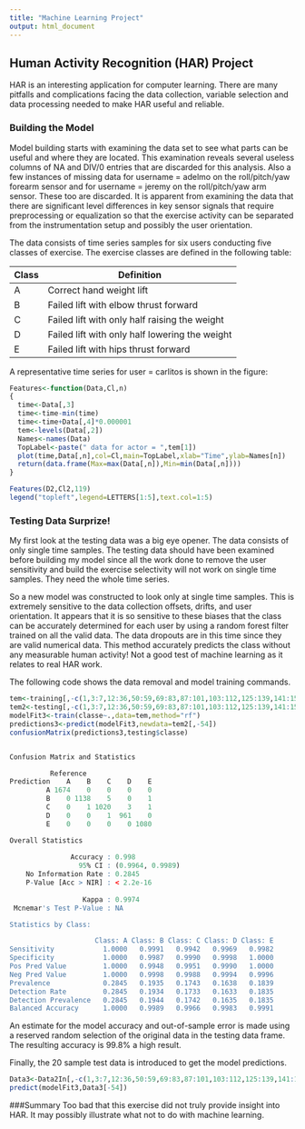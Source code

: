 ```yaml
---
title: "Machine Learning Project"
output: html_document
---
```


## Human Activity Recognition (HAR) Project
HAR is an interesting application for computer learning. There are many pitfalls and complications facing the data collection, variable selection and data processing needed to make HAR useful and reliable. 

### Building the Model
Model building starts with examining the data set to see what parts can be useful and where they are located. This examination reveals several useless columns of NA and DIV/0 entries that are discarded for this analysis. Also a few instances of missing data for username = adelmo on the roll/pitch/yaw forearm sensor and for username = jeremy on the roll/pitch/yaw arm sensor. These too are discarded. It is apparent from examining the data that there are significant level differences in key sensor signals that require preprocessing or equalization so that the exercise activity can be separated from the instrumentation setup and possibly the user orientation. 

The data consists of time series samples for six users conducting five classes of exercise. The exercise classes are defined in the following table:

 Class    |  Definition
----------|----------------
   A      | Correct hand weight lift
   B      | Failed lift with elbow thrust forward
   C      | Failed lift with only half raising the weight
   D      | Failed lift with only half lowering the weight
   E      | Failed lift with hips thrust forward

A representative time series for user = carlitos is shown in the figure:

```r
Features<-function(Data,Cl,n)
{
  time<-Data[,3]
  time<-time-min(time)
  time<-time+Data[,4]*0.000001
  tem<-levels(Data[,2])
  Names<-names(Data)
  TopLabel<-paste(" data for actor = ",tem[1])
  plot(time,Data[,n],col=Cl,main=TopLabel,xlab="Time",ylab=Names[n])
  return(data.frame(Max=max(Data[,n]),Min=min(Data[,n])))
}

Features(D2,Cl2,119)
legend("topleft",legend=LETTERS[1:5],text.col=1:5)
```

### Testing Data Surprize!
My first look at the testing data was a big eye opener. The data consists of only single time samples. The testing data should have been examined before building my model since all the work done to remove the user sensitivity and build the exercise selectivity will not work on single time samples. They need the whole time series.  

So a new model was constructed to look only at single time samples. This is extremely sensitive to the data collection offsets, drifts, and user orientation. It appears that it is so sensitive to these biases that the class can be accurately determined for each user by using a random forest filter trained on all the valid data. The data dropouts are in this time since they are valid numerical data. This method accurately predicts the class without any measurable human activity! Not a good test of machine learning as it relates to real HAR work. 

The following code shows the data removal and model training commands. 

```r
tem<-training[,-c(1,3:7,12:36,50:59,69:83,87:101,103:112,125:139,141:150)]
tem2<-testing[,-c(1,3:7,12:36,50:59,69:83,87:101,103:112,125:139,141:150)]
modelFit3<-train(classe~.,data=tem,method="rf")
predictions3<-predict(modelFit3,newdata=tem2[,-54])
confusionMatrix(predictions3,testing$classe)


Confusion Matrix and Statistics

          Reference
Prediction    A    B    C    D    E
         A 1674    0    0    0    0
         B    0 1138    5    0    1
         C    0    1 1020    3    1
         D    0    0    1  961    0
         E    0    0    0    0 1080

Overall Statistics
                                          
               Accuracy : 0.998           
                 95% CI : (0.9964, 0.9989)
    No Information Rate : 0.2845          
    P-Value [Acc > NIR] : < 2.2e-16       
                                          
                  Kappa : 0.9974          
 Mcnemar's Test P-Value : NA              

Statistics by Class:

                     Class: A Class: B Class: C Class: D Class: E
Sensitivity            1.0000   0.9991   0.9942   0.9969   0.9982
Specificity            1.0000   0.9987   0.9990   0.9998   1.0000
Pos Pred Value         1.0000   0.9948   0.9951   0.9990   1.0000
Neg Pred Value         1.0000   0.9998   0.9988   0.9994   0.9996
Prevalence             0.2845   0.1935   0.1743   0.1638   0.1839
Detection Rate         0.2845   0.1934   0.1733   0.1633   0.1835
Detection Prevalence   0.2845   0.1944   0.1742   0.1635   0.1835
Balanced Accuracy      1.0000   0.9989   0.9966   0.9983   0.9991
```

An estimate for the model accuracy and out-of-sample error is made using a reserved random selection of the original data in the testing data frame. The resulting accuracy is 99.8% a high result.

Finally, the 20 sample test data is introduced to get the model predictions. 

```r
Data3<-Data2In[,-c(1,3:7,12:36,50:59,69:83,87:101,103:112,125:139,141:150)]
predict(modelFit3,Data3[-54])
```

###Summary
Too bad that this exercise did not truly provide insight into HAR. It may possibly illustrate what not to do with machine learning. 


